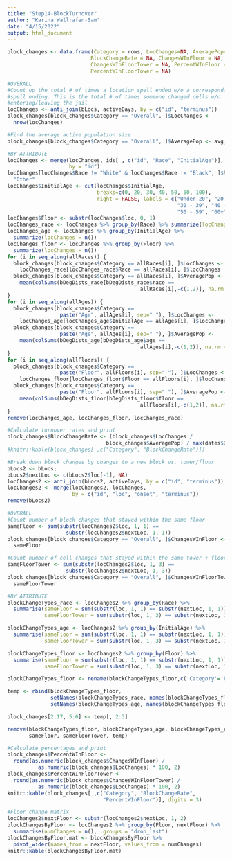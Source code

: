 ```yaml
---
title: "Step14-BlockTurnover"
author: "Karina Wallrafen-Sam"
date: "4/15/2022"
output: html_document
---
```


```r
block_changes <- data.frame(Category = rows, LocChanges=NA, AveragePop=NA, 
                           BlockChangeRate = NA, ChangesWInFloor = NA, 
                           ChangesWInFloorTower = NA, PercentWInFloor = NA, 
                           PercentWInFloorTower = NA)

#OVERALL
#Count up the total # of times a location spell ended w/o a corresponding active 
#spell ending. This is the total # of times someone changed cells w/o 
#entering/leaving the jail
locChanges <- anti_join(bLocs, activeDays, by = c("id", "terminus"))
block_changes[block_changes$Category == "Overall", ]$LocChanges <- 
  nrow(locChanges)

#Find the average active population size
block_changes[block_changes$Category == "Overall", ]$AveragePop <- avg_pop

#BY ATTRIBUTE
locChanges <- merge(locChanges, ids[ , c("id", "Race", "InitialAge")], 
                    by = "id")
locChanges[locChanges$Race != "White" & locChanges$Race != "Black", ]$Race <- 
  "Other"
locChanges$InitialAge <- cut(locChanges$InitialAge, 
                             breaks=c(0, 20, 30, 40, 50, 60, 100), 
                             right = FALSE, labels = c("Under 20", "20 - 29", 
                                                       "30 - 39", "40 - 49", 
                                                       "50 - 59", "60+"))
locChanges$Floor <- substr(locChanges$loc, 0, 1)
locChanges_race <- locChanges %>% group_by(Race) %>% summarize(locChanges = n())
locChanges_age <- locChanges %>% group_by(InitialAge) %>% 
  summarize(locChanges = n())
locChanges_floor <- locChanges %>% group_by(Floor) %>% 
  summarize(locChanges = n())
for (i in seq_along(allRaces)) {
  block_changes[block_changes$Category == allRaces[i], ]$LocChanges <- 
    locChanges_race[locChanges_race$Race == allRaces[i], ]$locChanges
  block_changes[block_changes$Category == allRaces[i], ]$AveragePop <- 
    mean(colSums(bDegDists_race[bDegDists_race$race == 
                                           allRaces[i],-c(1,2)], na.rm = TRUE))
}
for (i in seq_along(allAges)) {
  block_changes[block_changes$Category == 
                 paste("Age", allAges[i], sep=" "), ]$LocChanges <- 
    locChanges_age[locChanges_age$InitialAge == allAges[i], ]$locChanges
  block_changes[block_changes$Category == 
                 paste("Age", allAges[i], sep=" "), ]$AveragePop <- 
    mean(colSums(bDegDists_age[bDegDists_age$age == 
                                           allAges[i],-c(1,2)], na.rm = TRUE))
}
for (i in seq_along(allFloors)) {
  block_changes[block_changes$Category == 
                 paste("Floor", allFloors[i], sep=" "), ]$LocChanges <- 
    locChanges_floor[locChanges_floor$Floor == allFloors[i], ]$locChanges
  block_changes[block_changes$Category == 
                 paste("Floor", allFloors[i], sep=" "), ]$AveragePop <- 
    mean(colSums(bDegDists_floor[bDegDists_floor$floor == 
                                           allFloors[i],-c(1,2)], na.rm = TRUE))
}
remove(locChanges_age, locChanges_floor, locChanges_race)

#Calculate turnover rates and print
block_changes$BlockChangeRate <- (block_changes$LocChanges / 
                                block_changes$AveragePop) / max(dates$DayNum) 
#knitr::kable(block_changes[ ,c("Category", "BlockChangeRate")])

#Break down block changes by changes to a new block vs. tower/floor
bLocs2 <- bLocs;
bLocs2$nextLoc <- c(bLocs2$loc[-1], NA)
locChanges2 <- anti_join(bLocs2, activeDays, by = c("id", "terminus"))
locChanges2 <- merge(locChanges2, locChanges, 
                     by = c("id", "loc", "onset", "terminus"))
remove(bLocs2)

#OVERALL
#Count number of block changes that stayed within the same floor
sameFloor <- sum(substr(locChanges2$loc, 1, 1) == 
                   substr(locChanges2$nextLoc, 1, 1))
block_changes[block_changes$Category == "Overall", ]$ChangesWInFloor <- 
  sameFloor

#Count number of cell changes that stayed within the same tower + floor
sameFloorTower <- sum(substr(locChanges2$loc, 1, 3) == 
                   substr(locChanges2$nextLoc, 1, 3))
block_changes[block_changes$Category == "Overall", ]$ChangesWInFloorTower <- 
  sameFloorTower

#BY ATTRIBUTE
blockChangeTypes_race <- locChanges2 %>% group_by(Race) %>% 
  summarise(sameFloor = sum(substr(loc, 1, 1) == substr(nextLoc, 1, 1)), 
            sameFloorTower = sum(substr(loc, 1, 3) == substr(nextLoc, 1, 3)))

blockChangeTypes_age <- locChanges2 %>% group_by(InitialAge) %>% 
  summarise(sameFloor = sum(substr(loc, 1, 1) == substr(nextLoc, 1, 1)), 
            sameFloorTower = sum(substr(loc, 1, 3) == substr(nextLoc, 1, 3)))

blockChangeTypes_floor <- locChanges2 %>% group_by(Floor) %>% 
  summarise(sameFloor = sum(substr(loc, 1, 1) == substr(nextLoc, 1, 1)), 
            sameFloorTower = sum(substr(loc, 1, 3) == substr(nextLoc, 1, 3)))

blockChangeTypes_floor <- rename(blockChangeTypes_floor,c('Category'='Floor'))

temp <- rbind(blockChangeTypes_floor, 
              setNames(blockChangeTypes_race, names(blockChangeTypes_floor)), 
              setNames(blockChangeTypes_age, names(blockChangeTypes_floor)))

block_changes[2:17, 5:6] <- temp[, 2:3]

remove(blockChangeTypes_floor, blockChangeTypes_age, blockChangeTypes_race, 
       sameFloor, sameFloorTower, temp)

#Calculate percentages and print
block_changes$PercentWInFloor <- 
  round(as.numeric(block_changes$ChangesWInFloor) / 
          as.numeric(block_changes$LocChanges) * 100, 2)
block_changes$PercentWInFloorTower <- 
  round(as.numeric(block_changes$ChangesWInFloorTower) / 
          as.numeric(block_changes$LocChanges) * 100, 2)
knitr::kable(block_changes[ ,c("Category", "BlockChangeRate", 
                               "PercentWInFloor")], digits = 3)

#Floor change matrix
locChanges2$nextFloor <- substr(locChanges2$nextLoc, 1, 2)
blockChangesByFloor <- locChanges2 %>% group_by(Floor, nextFloor) %>% 
  summarise(numChanges = n(), .groups = "drop_last")
blockChangesByFloor.mat <- blockChangesByFloor %>% 
  pivot_wider(names_from = nextFloor, values_from = numChanges)
knitr::kable(blockChangesByFloor.mat)
```
